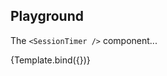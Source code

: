 <!-- @prettier -->



<Meta
  argTypes={argTypes}
  component={SessionTimer}
  title="Utilities/SessionTimer"
/>

## Playground

The `<SessionTimer />` component...

<Canvas isColumn>
  <Source language="jsx" story="Playground" />
  <Story
    name="Playground"
    args={{
      a: 'a',
      b: 'b',
    }}
  >
    {Template.bind({})}
  </Story>
  <ArgsTable story="Playground" />
</Canvas>
